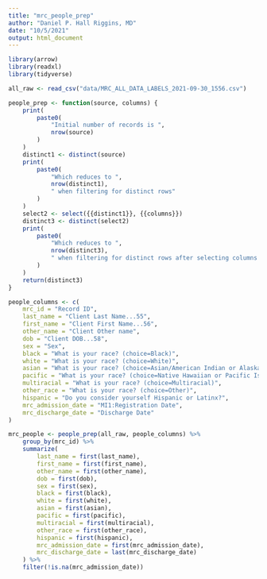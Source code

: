 ```yaml
---
title: "mrc_people_prep"
author: "Daniel P. Hall Riggins, MD"
date: "10/5/2021"
output: html_document
---
```


```r
library(arrow)
library(readxl)
library(tidyverse)
```

```r
all_raw <- read_csv("data/MRC_ALL_DATA_LABELS_2021-09-30_1556.csv")
```

```r
people_prep <- function(source, columns) {
    print(
        paste0(
            "Initial number of records is ",
            nrow(source)
        )
    )
    distinct1 <- distinct(source)
    print(
        paste0(
            "Which reduces to ",
            nrow(distinct1),
            " when filtering for distinct rows"
        )
    )
    select2 <- select({{distinct1}}, {{columns}})
    distinct3 <- distinct(select2)
    print(
        paste0(
            "Which reduces to ",
            nrow(distinct3),
            " when filtering for distinct rows after selecting columns of interest"
        )
    )
    return(distinct3)
}
```

```r
people_columns <- c(
    mrc_id = "Record ID", 
    last_name = "Client Last Name...55", 
    first_name = "Client First Name...56", 
    other_name = "Client Other name", 
    dob = "Client DOB...58", 
    sex = "Sex", 
    black = "What is your race? (choice=Black)", 
    white = "What is your race? (choice=White)",
    asian = "What is your race? (choice=Asian/American Indian or Alaska native)",
    pacific = "What is your race? (choice=Native Hawaiian or Pacific Islander)",
    multiracial = "What is your race? (choice=Multiracial)",
    other_race = "What is your race? (choice=Other)",
    hispanic = "Do you consider yourself Hispanic or Latinx?",
    mrc_admission_date = "MI1:Registration Date",
    mrc_discharge_date = "Discharge Date"
)

mrc_people <- people_prep(all_raw, people_columns) %>%
    group_by(mrc_id) %>%
    summarize(
        last_name = first(last_name),
        first_name = first(first_name),
        other_name = first(other_name),
        dob = first(dob),
        sex = first(sex),
        black = first(black),
        white = first(white),
        asian = first(asian),
        pacific = first(pacific),
        multiracial = first(multiracial),
        other_race = first(other_race),
        hispanic = first(hispanic),
        mrc_admission_date = first(mrc_admission_date),
        mrc_discharge_date = last(mrc_discharge_date)
    ) %>%
    filter(!is.na(mrc_admission_date))
```


